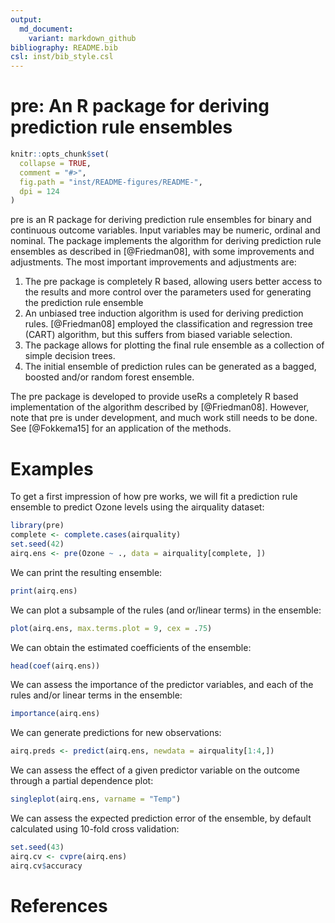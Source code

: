 ```yaml
---
output:
  md_document:
    variant: markdown_github
bibliography: README.bib
csl: inst/bib_style.csl
---
```


# pre: An R package for deriving prediction rule ensembles

```r
knitr::opts_chunk$set(
  collapse = TRUE,
  comment = "#>",
  fig.path = "inst/README-figures/README-",
  dpi = 124
)
```

pre is an R package for deriving prediction rule ensembles for binary and continuous outcome variables. Input variables may be numeric, ordinal and nominal. The package implements the algorithm for deriving prediction rule ensembles as described in [@Friedman08], with some improvements and adjustments. The most important improvements and adjustments are: 

1) The pre package is completely R based, allowing users better access to the results and more control over the parameters used for generating the prediction rule ensemble
2) An unbiased tree induction algorithm is used for deriving prediction rules. [@Friedman08] employed the classification and regression tree (CART) algorithm, but this suffers from biased variable selection.
3) The package allows for plotting the final rule ensemble as a collection of simple decision trees.
4) The initial ensemble of prediction rules can be generated as a bagged, boosted and/or random forest ensemble.

The pre package is developed to provide useRs a completely R based implementation of the algorithm described by [@Friedman08]. However, note that pre is under development, and much work still needs to be done. See [@Fokkema15] for an application of the methods.

# Examples

To get a first impression of how pre works, we will fit a prediction rule ensemble to predict Ozone levels using the airquality dataset:

```r
library(pre)
complete <- complete.cases(airquality)
set.seed(42)
airq.ens <- pre(Ozone ~ ., data = airquality[complete, ])
```

We can print the resulting ensemble: 

```r
print(airq.ens)
```

We can plot a subsample of the rules (and or/linear terms) in the ensemble:

```r
plot(airq.ens, max.terms.plot = 9, cex = .75)
```

We can obtain the estimated coefficients of the ensemble:

```r
head(coef(airq.ens))
```

We can assess the importance of the predictor variables, and each of the rules and/or linear terms in the ensemble:

```r
importance(airq.ens)
```

We can generate predictions for new observations:

```r
airq.preds <- predict(airq.ens, newdata = airquality[1:4,])
```

We can assess the effect of a given predictor variable on the outcome through a partial dependence plot:

```r
singleplot(airq.ens, varname = "Temp")
```

We can assess the expected prediction error of the ensemble, by default calculated using 10-fold cross validation:

```r
set.seed(43)
airq.cv <- cvpre(airq.ens)
airq.cv$accuracy
```

# References